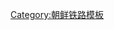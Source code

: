 {{鐵道路線
| 模板名稱 = 平壤火电线
| 名稱 = [[平壤火电线]]
| 代表色 = blue
| 背景顏色 = #ffffff
| 車站列表 = [[普通江站|普通江]] - [[平川站 (平壤市)|平川]]}}<noinclude>
[[Category:朝鲜铁路模板]]

</noinclude>